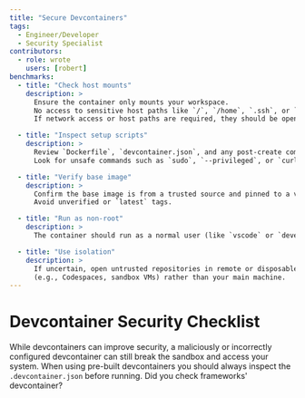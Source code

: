 ```yaml
---
title: "Secure Devcontainers"
tags:
  - Engineer/Developer
  - Security Specialist
contributors:
  - role: wrote
    users: [robert]
benchmarks:
  - title: "Check host mounts"
    description: >
      Ensure the container only mounts your workspace.  
      No access to sensitive host paths like `/`, `/home`, `.ssh`, or `/var/run/docker.sock`. 
      If network access or host paths are required, they should be opened on a case-by-case basis. 

  - title: "Inspect setup scripts"
    description: >
      Review `Dockerfile`, `devcontainer.json`, and any post-create commands.  
      Look for unsafe commands such as `sudo`, `--privileged`, or `curl | bash`.

  - title: "Verify base image"
    description: >
      Confirm the base image is from a trusted source and pinned to a version or digest.  
      Avoid unverified or `latest` tags.

  - title: "Run as non-root"
    description: >
      The container should run as a normal user (like `vscode` or `developer`), not as root.

  - title: "Use isolation"
    description: >
      If uncertain, open untrusted repositories in remote or disposable environments  
      (e.g., Codespaces, sandbox VMs) rather than your main machine.
---
```



<TagProvider>
<TagFilter />

# Devcontainer Security Checklist

<TagList tags={frontmatter.tags} />
<AttributionList contributors={frontmatter.contributors} />

While devcontainers can improve security, a maliciously or incorrectly configured devcontainer can still break the sandbox and access your system.  When using pre-built devcontainers you should always inspect the `.devcontainer.json` before running.  Did you check frameworks' devcontainer?

<BenchmarkList benchmarks={frontmatter.benchmarks} />

</TagProvider>
<ContributeFooter />
